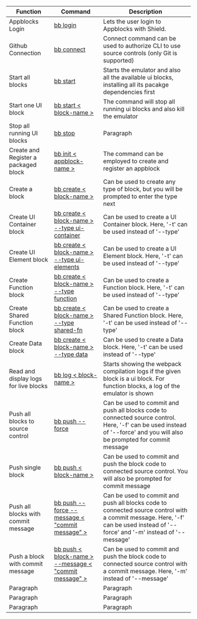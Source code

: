 | Function     | Command | Description       |
| ----------- | ----------- |----------------- | 
| Appblocks Login  | [bb login](https://docs.appblocks.com/docs/bb-cli/Commands/bb-login)        |  Lets the user login to Appblocks with Shield.       |
| Github Connection   | [bb connect](https://docs.appblocks.com/docs/bb-cli/Commands/bb-connect)       | Connect command can be used to authorize CLI to use source controls (only Git is supported)           |
| Start all blocks   | [bb start](https://docs.appblocks.com/docs/bb-cli/Commands/bb-start)        | Starts the emulator and also all the available ui blocks, installing all its pacakge dependencies first|
| Start one UI block   | [bb start < block-name >](https://docs.appblocks.com/docs/bb-cli/Commands/bb-start#start-one-ui-block)       |    The command will stop all running ui blocks and also kill the emulator |
| Stop all running UI blocks   | [bb stop](https://docs.appblocks.com/docs/bb-cli/Commands/bb-stop)        | Paragraph        |
| Create and Register a packaged block   | [bb init < appblock-name >](https://docs.appblocks.com/docs/bb-cli/Commands/bb-init)        | The command can be employed to create and register an appblock|
| Create a block  | [bb create < block-name >](https://docs.appblocks.com/docs/bb-cli/Commands/bb-create)        | Can be used to create any type of block, but you will be prompted to enter the type next|
| Create UI Container block   | [bb create < block-name > --type ui-container](https://docs.appblocks.com/docs/bb-cli/Commands/bb-create#description)     | Can be used to create a UI Container block. Here, '-t' can be used instead of '--type'        |
| Create UI Element block   | [bb create < block-name > --type ui-elements](https://docs.appblocks.com/docs/bb-cli/Commands/bb-create#description)        | Can be used to create a UI Element block. Here, '-t' can be used instead of '--type'        |
| Create Function block   | [bb create < block-name > --type function](https://docs.appblocks.com/docs/bb-cli/Commands/bb-create#description)        | Can be used to create a Function block. Here, '-t' can be used instead of '--type'        |
| Create Shared Function block   | [bb create < block-name > --type shared-fn](https://docs.appblocks.com/docs/bb-cli/Commands/bb-create#description)        | Can be used to create a Shared Function block. Here, '-t' can be used instead of '--type'        |
| Create Data block   | [bb create < block-name > --type data](https://docs.appblocks.com/docs/bb-cli/Commands/bb-create#description)        | Can be used to create a Data block. Here, '-t' can be used instead of '--type'        |
| Read and display logs for live blocks   |   [bb log < block-name >](https://docs.appblocks.com/docs/bb-cli/Commands/bb-log) | Starts showing the webpack compilation logs if the given block is a ui block. For function blocks, a log of the emulator is shown        |
| Push all blocks to source control   | [bb push --force](https://docs.appblocks.com/docs/bb-cli/Commands/bb-push)    | Can be used to commit and push all blocks code to connected source control. Here, '-f' can be used instead of '--force' and you will also be prompted for commit message     |
| Push single block  |  [bb push < block-name >](https://docs.appblocks.com/docs/bb-cli/Commands/bb-push#details)  | Can be used to commit and push the block code to connected source control. You will also be prompted for commit message      |
| Push all blocks with commit message   |  [bb push --force --message < "commit message" > ](https://docs.appblocks.com/docs/bb-cli/Commands/bb-push#details)   |  Can be used to commit and push all blocks code to connected source control with a commit message. Here, '-f' can be used instead of '--force' and '-m' instead of '--message'      |
| Push a block with commit message   |  [bb push < block-name > --message < "commit message" >](https://docs.appblocks.com/docs/bb-cli/Commands/bb-push#details)  | Can be used to commit and push the block code to connected source control with a commit message. Here, '-m' instead of '--message'       |
| Paragraph   |     | Paragraph        |
| Paragraph   |     | Paragraph        |
| Paragraph   |     | Paragraph        |
